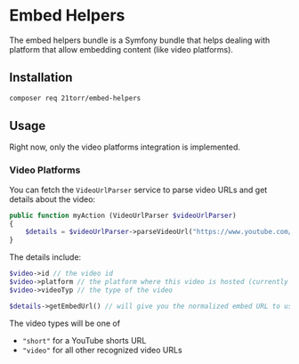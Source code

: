 # Embed Helpers

The embed helpers bundle is a Symfony bundle that helps dealing with platform that allow embedding content (like video platforms).


## Installation

```bash
composer req 21torr/embed-helpers
```

## Usage

Right now, only the video platforms integration is implemented.


### Video Platforms

You can fetch the `VideoUrlParser` service to parse video URLs and get details about the video:


```php
public function myAction (VideoUrlParser $videoUrlParser)
{
    $details = $videoUrlParser->parseVideoUrl("https://www.youtube.com/...");
}
```


The details include:

```php
$video->id // the video id
$video->platform // the platform where this video is hosted (currently Vimeo and YouTube only)
$video->videoTyp // the type of the video

$details->getEmbedUrl() // will give you the normalized embed URL to use this video in your app
```

The video types will be one of
- `"short"` for a YouTube shorts URL
- `"video"` for all other recognized video URLs
